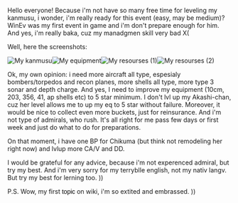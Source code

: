 Hello everyone! Because i'm not have so many free time for leveling my kanmusu, i wonder, i'm really ready for this event (easy, may be medium)? WinEv was my first event in game and i'm don't prepare enough for him. And yes, i'm really baka, cuz my manadgmen skill very bad X(

Well, here the screenshots:

[[File:KanColle_1.png|thumb|left|My kanmusu]][[File:KanColle_2.png|thumb|left|My equipment]][[File:KanColle_3.png|thumb|left|My resourses (1)]][[File:KanColle_4.png|thumb|left|My resourses (2)]]



































Ok, my own opinion: i need more aircraft all type, espesialy bombers/torpedos and recon planes, more shells all type, more type 3 sonar and depth charge. And yes, I need to improve my equipment (10cm, 203, 356, 41, ap shells etc) to 5 star minimum. I don't lvl up my Akashi-chan, cuz her level allows me to up my eq to 5 star without failure. Moreover, it would be nice to collect even more buckets, just for reinsurance. And i'm not type of admirals, who rush. It's all right for me pass few days or first week and just do what to do for preparations. 

On that moment, i have one BP for Chikuma (but think not remodeling her right now) and lvlup more CA/V and DD.

I would be grateful for any advice, because i'm not experenced admiral, but try my best. And i'm very sorry for my terryblle english, not my nativ langv. But try my best for lerning too. ))

P.S. Wow, my first <span style="color:rgb(0,0,0);font-family:arial,sans-serif;font-weight:normal;line-height:normal;white-space:nowrap;">topic</span> on wiki, i'm so extited and embrassed. ))<ac_metadata title="Well, another question about &quot;am i really ready for this?&quot;"> </ac_metadata>